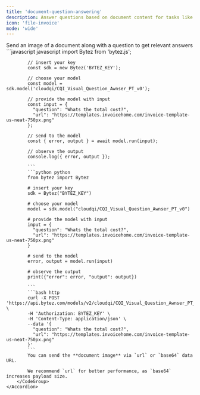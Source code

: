 ```yaml
---
title: 'document-question-answering'
description: Answer questions based on document content for tasks like contract analysis, document understanding, and information retrieval
icon: 'file-invoice'
mode: 'wide'
---
```


<AccordionGroup>
	<Accordion defaultOpen="true" title="Basic usage">
		Send an image of a document along with a question to get relevant answers
		<CodeGroup>
			```javascript javascript
			import Bytez from 'bytez.js';
			
			// insert your key
			const sdk = new Bytez('BYTEZ_KEY');
			
			// choose your model
			const model = sdk.model('cloudqi/CQI_Visual_Question_Awnser_PT_v0');
			
			// provide the model with input
			const input = {
			  "question": "Whats the total cost?",
			  "url": "https://templates.invoicehome.com/invoice-template-us-neat-750px.png"
			};
			
			// send to the model
			const { error, output } = await model.run(input);
			
			// observe the output
			console.log({ error, output });
			
			```
			```python python
			from bytez import Bytez
			
			# insert your key
			sdk = Bytez("BYTEZ_KEY")
			
			# choose your model
			model = sdk.model("cloudqi/CQI_Visual_Question_Awnser_PT_v0")
			
			# provide the model with input
			input = {
			  "question": "Whats the total cost?",
			  "url": "https://templates.invoicehome.com/invoice-template-us-neat-750px.png"
			}
			
			# send to the model
			error, output = model.run(input)
			
			# observe the output
			print({"error": error, "output": output})
			
			```
			```bash http
			curl -X POST 'https://api.bytez.com/models/v2/cloudqi/CQI_Visual_Question_Awnser_PT_v0' \
			-H 'Authorization: BYTEZ_KEY' \
			-H 'Content-Type: application/json' \
			--data '{
			  "question": "Whats the total cost?",
			  "url": "https://templates.invoicehome.com/invoice-template-us-neat-750px.png"
			}'
			```
			You can send the **document image** via `url` or `base64` data URL.
			
			We recommend `url` for better performance, as `base64` increases payload size.
		</CodeGroup>
	</Accordion>
</AccordionGroup>